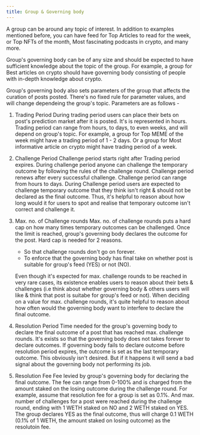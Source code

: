 ```yaml
---
title: Group & Governing body
---
```


A group can be around any topic of interest. In addition to examples mentioned before, you can have feed for Top Articles to read for the week, or Top NFTs of the month, Most fascinating podcasts in crypto, and many more.

Group's governing body can be of any size and should be expected to have sufficient knowledge about the topic of the group. For example, a group for Best articles on crypto should have governing body consisting of people with in-depth knowledge about crypto.

Group's governing body also sets parameters of the group that affects the curation of posts posted. There's no fixed rule for parameter values, and will change dependeing the group's topic. Parameters are as follows -

1. Trading Period
   During trading period users can place their bets on post's prediction market after it is posted. It's is represented in hours. Trading period can range from hours, to days, to even weeks, and will depend on group's topic. For example, a group for Top MEME of the week might have a trading period of 1 - 2 days. Or a group for Most informative article on crypto might have trading period of a week.
2. Challenge Period
   Challenge period starts right after Trading period expires. During challenge period anyone can challenge the temporary outcome by following the rules of the challenge round. Challenge period renews after every successful challenge. Challenge period can range from hours to days. During Challenge period users are expected to challenge temporary outcome that they think isn't right & should not be declared as the final outcome. Thus, it's helpful to reason about how long would it for users to spot and realise that temporary outcome isn't correct and challenge it.
3. Max. no. of Challenge rounds
   Max. no. of challenge rounds puts a hard cap on how many times temporary outcomes can be challenged. Once the limit is reached, group's governing body declares the outcome for the post.
   Hard cap is needed for 2 reasons.

    - So that challenge rounds don't go on forever.
    - To enforce that the governing body has final take on whether post is suitable for group's feed (YES) or not (NO).

    Even though it's expected for max. challenge rounds to be reached in very rare cases, its existence enables users to reason about their bets & challenges (i.e think about whether governing body & others users will like & think that post is suitabe for group's feed or not).
    When deciding on a value for max. challenge rounds, it's quite helpful to reason about how often would the governing body want to interfere to declare the final outcome.

4. Resolution Period
   Time needed for the group's governing body to declare the final outcome of a post that has reached max. challenge rounds. It's exists so that the governing body does not takes forever to declare outcomes.
   If governing body fails to declare outcome before resolution period expires, the outcome is set as the last temporary outcome. This obviously isn't desired. But if it happens it will send a bad signal about the governing body not performing its job.
5. Resolution Fee
   Fee levied by group's governing body for declaring the final outcome. The fee can range from 0-100% and is charged from the amount staked on the losing outcome during the challenge round. For example, assume that resolution fee for a group is set as 0.1%. And max. number of challenges for a post were reached during the challenge round, ending with 1 WETH staked on NO and 2 WETH staked on YES. The group declares YES as the final outcome, thus will charge 0.1 WETH (0.1% of 1 WETH, the amount staked on losing outcome) as the resolutoin fee.

